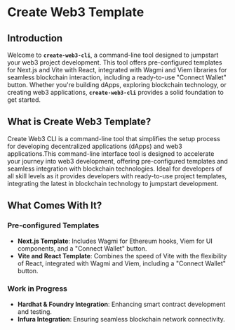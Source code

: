 # Create Web3 Template

## Introduction

Welcome to **`create-web3-cli`**, a command-line tool designed to jumpstart your web3 project development. This tool offers pre-configured templates for Next.js and Vite with React, integrated with Wagmi and Viem libraries for seamless blockchain interaction, including a ready-to-use "Connect Wallet" button. Whether you're building dApps, exploring blockchain technology, or creating web3 applications, **`create-web3-cli`** provides a solid foundation to get started.

## What is Create Web3 Template?

Create Web3 CLI is a command-line tool that simplifies the setup process for developing decentralized applications (dApps) and web3 applications.This command-line interface tool is designed to accelerate your journey into web3 development, offering pre-configured templates and seamless integration with blockchain technologies. Ideal for developers of all skill levels as it provides developers with ready-to-use project templates, integrating the latest in blockchain technology to jumpstart development.

## **What Comes With It?**

### **Pre-configured Templates**

- **Next.js Template**: Includes Wagmi for Ethereum hooks, Viem for UI components, and a "Connect Wallet" button.
- **Vite and React Template**: Combines the speed of Vite with the flexibility of React, integrated with Wagmi and Viem, including a "Connect Wallet" button.

### **Work in Progress**

- **Hardhat & Foundry Integration**: Enhancing smart contract development and testing.
- **Infura Integration**: Ensuring seamless blockchain network connectivity.
